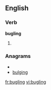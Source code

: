 
==English==

===Verb===
'''bugling'''

# {{present participle of|[[bugle]]}}

===Anagrams===
* {{alphagram|bggilnu}}
* [[bulging#English|bulging]]


[[fr:bugling]]
[[vi:bugling]]